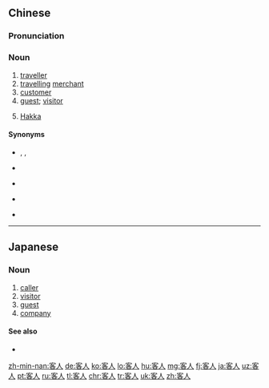 ==Chinese==
{{zh-forms|alt=客儂-Min Nan}}

===Pronunciation===
{{zh-pron
|m=kèrén,tl=y
|c=haak3 jan4
|h=pfs=hak-ngìn
|j=kah4 zeng1
|mn=qz,tw,xm:kheh-lâng/zz:kheeh-lâng
|w=4khaq nyin
|cat=n
}}

===Noun===
{{zh-noun}}

# [[traveller]]
# [[travelling]] [[merchant]]
# [[customer]]
# [[guest]]; [[visitor]]
# {{lb|zh|Min|Hakka}} [[Hakka]] {{qualifier|person of Hakka descent}}

====Synonyms====
* {{sense|traveller}} {{zh-l|旅行者}}, {{zh-l|遊客}}, {{zh-l|旅客}}
* {{sense|travelling merchant}} {{zh-l|客商}}
* {{sense|customer}} {{zh-l|顧客}}
* {{sense|guest; visitor}}
{{zh-dial}}
* {{sense|Hakka}} {{zh-l|客家人}}

{{zh-cat|Elementary}}

----

==Japanese==
{{ja-kanjitab|きゃく|じん|yomi=o}}

===Noun===
{{ja-noun|きゃくじん}}

# [[caller]]
# [[visitor]]
# [[guest]]
# [[company]]

====See also====
* {{ja-r|来客|らいきゃく}}

[[zh-min-nan:客人]]
[[de:客人]]
[[ko:客人]]
[[lo:客人]]
[[hu:客人]]
[[mg:客人]]
[[fj:客人]]
[[ja:客人]]
[[uz:客人]]
[[pt:客人]]
[[ru:客人]]
[[tl:客人]]
[[chr:客人]]
[[tr:客人]]
[[uk:客人]]
[[zh:客人]]